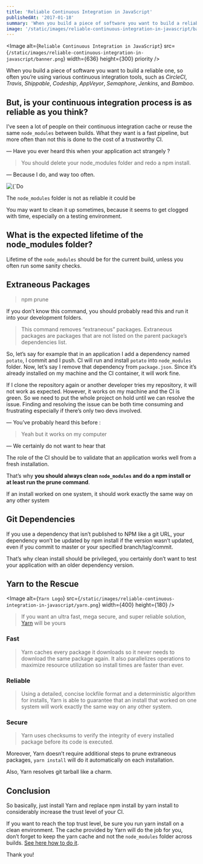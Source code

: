 ```yaml
---
title: 'Reliable Continuous Integration in JavaScript'
publishedAt: '2017-01-18'
summary: 'When you build a piece of software you want to build a reliable one, so often you’re using various continuous integration tools. But, is your continuous integration process is as reliable as you think?'
image: '/static/images/reliable-continuous-integration-in-javascript/banner.png'
---
```


<Image
  alt={`Reliable Continuous Integration in JavaScript`}
  src={`/static/images/reliable-continuous-integration-in-javascript/banner.png`}
  width={636}
  height={300}
  priority
/>

When you build a piece of software you want to build a reliable one, so often you’re using various continuous integration tools, such as _CircleCI_, _Travis_, _Shippable_, _Codeship_, _AppVeyor_, _Semaphore_, _Jenkins_, and _Bamboo_.

## But, is your continuous integration process is as reliable as you think?

I’ve seen a lot of people on their continuous integration cache or reuse the same `node_modules` between builds. What they want is a fast pipeline, but more often than not this is done to the cost of a trustworthy CI.

— Have you ever heard this when your application act strangely ?

> You should delete your node_modules folder and redo a npm install.

— Because I do, and way too often.

<div className="img-center">
  <Image
    alt={`Do I be honest or nice?`}
    src={`/static/images/reliable-continuous-integration-in-javascript/honest-or-nice.gif`}
    width={500}
    height={282}
  />
</div>

The `node_modules` folder is not as reliable it could be

You may want to clean it up sometimes, because it seems to get clogged with time, especially on a testing environment.

## What is the expected lifetime of the node_modules folder?

Lifetime of the `node_modules` should be for the current build, unless you often run some sanity checks.

## Extraneous Packages

> npm prune

If you don’t know this command, you should probably read this and run it into your development folders.

> This command removes “extraneous” packages.
> Extraneous packages are packages that are not listed on the parent package’s dependencies list.

So, let’s say for example that in an application I add a dependency named `potato`, I commit and I push. CI will run and install `potato` into `node_modules` folder. Now, let’s say I remove that dependency from `package.json`. Since it’s already installed on my machine and the CI container, it will work fine.

If I clone the repository again or another developer tries my repository, it will not work as expected. However, it works on my machine and the CI is green. So we need to put the whole project on hold until we can resolve the issue. Finding and resolving the issue can be both time consuming and frustrating especially if there’s only two devs involved.

— You’ve probably heard this before :

> Yeah but it works on my computer

— We certainly do not want to hear that

The role of the CI should be to validate that an application works well from a fresh installation.

That’s why **you should always clean `node_modules` and do a npm install or at least run the prune command**.

If an install worked on one system, it should work exactly the same way on any other system

## Git Dependencies

If you use a dependency that isn’t published to NPM like a git URL, your dependency won’t be updated by npm install if the version wasn’t updated, even if you commit to master or your specified branch/tag/commit.

That’s why clean install should be privileged, you certainly don’t want to test your application with an older dependency version.

## Yarn to the Rescue

<Image
  alt={`Yarn Logo`}
  src={`/static/images/reliable-continuous-integration-in-javascript/yarn.png`}
  width={400}
  height={180}
/>

> If you want an ultra fast, mega secure, and super reliable solution, [Yarn](https://yarnpkg.com/) will be yours

### Fast

> Yarn caches every package it downloads so it never needs to download the same package again. It also parallelizes operations to maximize resource utilization so install times are faster than ever.

### Reliable

> Using a detailed, concise lockfile format and a deterministic algorithm for installs, Yarn is able to guarantee that an install that worked on one system will work exactly the same way on any other system.

### Secure

> Yarn uses checksums to verify the integrity of every installed package before its code is executed.

Moreover, Yarn doesn’t require additional steps to prune extraneous packages, `yarn install` will do it automatically on each installation.

Also, Yarn resolves git tarball like a charm.

## Conclusion

So basically, just install Yarn and replace npm install by yarn install to considerably increase the trust level of your CI.

If you want to reach the top trust level, be sure you run yarn install on a clean environment. The cache provided by Yarn will do the job for you, don’t forget to keep the yarn cache and not the `node_modules` folder across builds. [See here how to do it](https://classic.yarnpkg.com/en/docs/install-ci).

Thank you!
